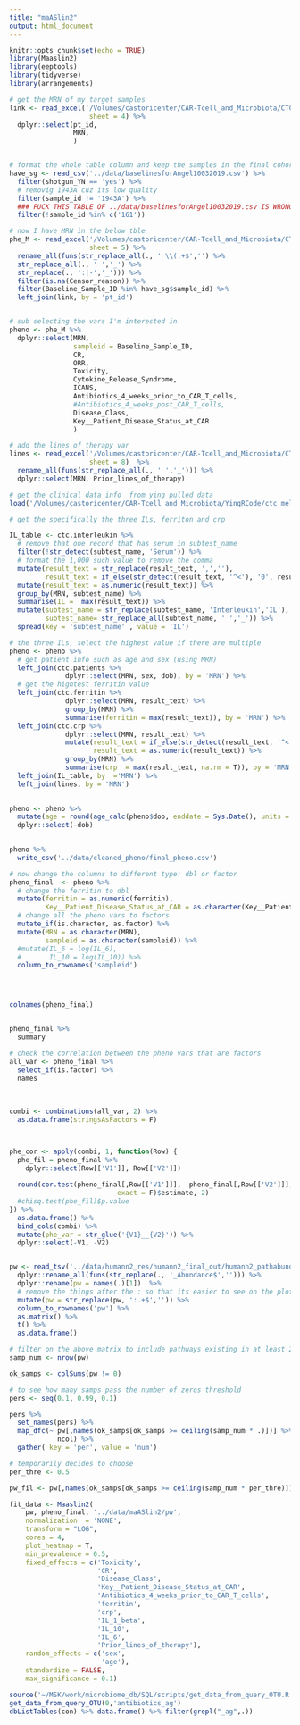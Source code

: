 ```yaml
---
title: "maASlin2"
output: html_document
---
```


```r
knitr::opts_chunk$set(echo = TRUE)
library(Maaslin2) 
library(eeptools)
library(tidyverse)
library(arrangements)
```

```r
# get the MRN of my target samples 
link <- read_excel('/Volumes/castoricenter/CAR-Tcell_and_Microbiota/CTC Event Table 12122019.xlsx',
                    sheet = 4) %>% 
  dplyr::select(pt_id, 
                MRN,
                )


# format the whole table column and keep the samples in the final cohort 33
have_sg <- read_csv('../data/baselinesforAngel10032019.csv') %>% 
  filter(shotgun_YN == 'yes') %>% 
  # removig 1943A cuz its low quality
  filter(sample_id != '1943A') %>% 
  ### FUCK THIS TABLE OF ../data/baselinesforAngel10032019.csv IS WRONG IN 161, it didn’t pass QC because not enough DNA material was present. SO WE DON'T HAVE THE SHOTGUN DATA.
  filter(!sample_id %in% c('161'))

# now I have MRN in the below tble
phe_M <- read_excel('/Volumes/castoricenter/CAR-Tcell_and_Microbiota/CTC Event Table 11252019 wo Censor .xlsx',
                    sheet = 5) %>% 
  rename_all(funs(str_replace_all(., ' \\(.+$','') %>% 
  str_replace_all(., ' ','_') %>% 
  str_replace(., ':|-','_'))) %>% 
  filter(is.na(Censor_reason)) %>% 
  filter(Baseline_Sample_ID %in% have_sg$sample_id) %>% 
  left_join(link, by = 'pt_id')


# sub selecting the vars I'm interested in 
pheno <- phe_M %>% 
  dplyr::select(MRN,
                sampleid = Baseline_Sample_ID,
                CR, 
                ORR, 
                Toxicity, 
                Cytokine_Release_Syndrome,
                ICANS,
                Antibiotics_4_weeks_prior_to_CAR_T_cells,
                #Antibiotics_4_weeks_post_CAR_T_cells,
                Disease_Class,
                Key__Patient_Disease_Status_at_CAR
                )
```

```r
# add the lines of therapy var
lines <- read_excel('/Volumes/castoricenter/CAR-Tcell_and_Microbiota/CTC Event Table 11252019 wo Censor .xlsx',
                    sheet = 8)  %>% 
  rename_all(funs(str_replace_all(., ' ','_'))) %>% 
  dplyr::select(MRN, Prior_lines_of_therapy)
```


```r
# get the clinical data info  from ying pulled data
load('/Volumes/castoricenter/CAR-Tcell_and_Microbiota/YingRCode/ctc_melody.RData')
```

```r
# get the specifically the three ILs, ferriton and crp

IL_table <- ctc.interleukin %>% 
  # remove that one record that has serum in subtest_name
  filter(!str_detect(subtest_name, 'Serum')) %>% 
  # format the 1,000 such value to remove the comma
  mutate(result_text = str_replace(result_text, ',',''),
         result_text = if_else(str_detect(result_text, '^<'), '0', result_text)) %>% 
  mutate(result_text = as.numeric(result_text)) %>% 
  group_by(MRN, subtest_name) %>% 
  summarise(IL =  max(result_text)) %>% 
  mutate(subtest_name = str_replace(subtest_name, 'Interleukin','IL'),
         subtest_name= str_replace_all(subtest_name, ' ','_')) %>% 
  spread(key = 'subtest_name' , value = 'IL')

# the three ILs, select the highest value if there are multiple 
pheno <- pheno %>% 
  # get patient info such as age and sex (using MRN)
  left_join(ctc.patients %>% 
              dplyr::select(MRN, sex, dob), by = 'MRN') %>% 
  # get the hightest ferritin value 
  left_join(ctc.ferritin %>% 
              dplyr::select(MRN, result_text) %>% 
              group_by(MRN) %>% 
              summarise(ferritin = max(result_text)), by = 'MRN') %>% 
  left_join(ctc.crp %>% 
              dplyr::select(MRN, result_text) %>% 
              mutate(result_text = if_else(str_detect(result_text, '^<'), '0', result_text),
                     result_text = as.numeric(result_text)) %>% 
              group_by(MRN) %>% 
              summarise(crp  = max(result_text, na.rm = T)), by = 'MRN') %>% 
  left_join(IL_table, by  ='MRN') %>% 
  left_join(lines, by = 'MRN')
  

pheno <- pheno %>% 
  mutate(age = round(age_calc(pheno$dob, enddate = Sys.Date(), units = "years", precise = TRUE),0)) %>% 
  dplyr::select(-dob)

  
pheno %>% 
  write_csv('../data/cleaned_pheno/final_pheno.csv')
```


```r
# now change the columns to different type: dbl or factor
pheno_final  <- pheno %>%  
  # change the ferritin to dbl
  mutate(ferritin = as.numeric(ferritin),
         Key__Patient_Disease_Status_at_CAR = as.character(Key__Patient_Disease_Status_at_CAR)) %>% 
  # change all the pheno vars to factors
  mutate_if(is.character, as.factor) %>% 
  mutate(MRN = as.character(MRN),
         sampleid = as.character(sampleid)) %>% 
  #mutate(IL_6 = log(IL_6),
  #       IL_10 = log(IL_10)) %>% 
  column_to_rownames('sampleid')  




colnames(pheno_final)


pheno_final %>% 
  summary
```

```r
# check the correlation between the pheno vars that are factors
all_var <- pheno_final %>% 
  select_if(is.factor) %>% 
  names
  
  
  
combi <- combinations(all_var, 2) %>% 
  as.data.frame(stringsAsFactors = F)



phe_cor <- apply(combi, 1, function(Row) {
  phe_fil = pheno_final %>% 
    dplyr::select(Row[['V1']], Row[['V2']]) 
  
  round(cor.test(pheno_final[,Row[['V1']]],  pheno_final[,Row[['V2']]],method = 'spearman', 
                           exact = F)$estimate, 2)
  #chisq.test(phe_fil)$p.value
}) %>% 
  as.data.frame() %>% 
  bind_cols(combi) %>% 
  mutate(phe_var = str_glue('{V1}__{V2}')) %>% 
  dplyr::select(-V1, -V2) 



```

```r
pw <- read_tsv('../data/humann2_res/humann2_final_out/humann2_pathabundance_cpm_unstratified.tsv') %>% 
  dplyr::rename_all(funs(str_replace(., '_Abundance$',''))) %>% 
  dplyr::rename(pw = names(.)[1])  %>% 
  # remove the things after the : so that its easier to see on the plot(the pathway name)
  mutate(pw = str_replace(pw, ':.+$','')) %>% 
  column_to_rownames('pw') %>% 
  as.matrix() %>% 
  t() %>% 
  as.data.frame()

# filter on the above matrix to include pathways existing in at least 20% of the samples (>=4)
samp_num <- nrow(pw)

ok_samps <- colSums(pw != 0)

# to see how many samps pass the number of zeros threshold
pers <- seq(0.1, 0.99, 0.1)

pers %>% 
  set_names(pers) %>% 
  map_dfc(~ pw[,names(ok_samps[ok_samps >= ceiling(samp_num * .)])] %>% 
            ncol) %>% 
  gather( key = 'per', value = 'num')

# temporarily decides to choose 
per_thre <- 0.5

pw_fil <- pw[,names(ok_samps[ok_samps >= ceiling(samp_num * per_thre)])]

```

```r
 
fit_data <- Maaslin2(
    pw, pheno_final, '../data/maASlin2/pw', 
    normalization  = 'NONE', 
    transform = "LOG",  
    cores = 4, 
    plot_heatmap = T,
    min_prevalence = 0.5,
    fixed_effects = c('Toxicity', 
                      'CR',
                      'Disease_Class',
                      'Key__Patient_Disease_Status_at_CAR',
                      'Antibiotics_4_weeks_prior_to_CAR_T_cells', 
                      'ferritin',
                      'crp',
                      'IL_1_beta',
                      'IL_10',
                      'IL_6',
                      'Prior_lines_of_therapy'),
    random_effects = c('sex',
                       'age'),
    standardize = FALSE,
    max_significance = 0.1)

```

```r
source('~/MSK/work/microbiome_db/SQL/scripts/get_data_from_query_OTU.R')
get_data_from_query_OTU(0,'antibiotics_ag') 
dbListTables(con) %>% data.frame() %>% filter(grepl("_ag",.)) 
```

